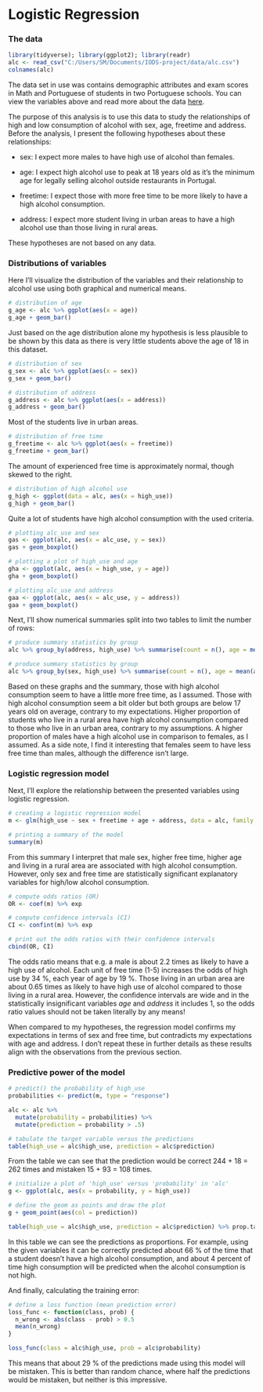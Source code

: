 # Logistic Regression

### The data

```r
library(tidyverse); library(ggplot2); library(readr)
alc <- read_csv("C:/Users/SM/Documents/IODS-project/data/alc.csv")
colnames(alc)
```

The data set in use was contains demographic attributes and exam scores in Math and Portuguese of students in two Portuguese schools. You can view the variables above and read more about the data [here](https://archive.ics.uci.edu/ml/datasets/Student+Performance).

The purpose of this analysis is to use this data to study the relationships of high and low consumption of alcohol with sex, age, freetime and address. Before the analysis, I present the following hypotheses about these relationships:

-   sex: I expect more males to have high use of alcohol than females.

-   age: I expect high alcohol use to peak at 18 years old as it's the minimum age for legally selling alcohol outside restaurants in Portugal.

-   freetime: I expect those with more free time to be more likely to have a high alcohol consumption.

-   address: I expect more student living in urban areas to have a high alcohol use than those living in rural areas.

These hypotheses are not based on any data.

### Distributions of variables

Here I'll visualize the distribution of the variables and their relationship to alcohol use using both graphical and numerical means.

```r
# distribution of age
g_age <- alc %>% ggplot(aes(x = age))
g_age + geom_bar()
```

Just based on the age distribution alone my hypothesis is less plausible to be shown by this data as there is very little students above the age of 18 in this dataset.

```r
# distribution of sex
g_sex <- alc %>% ggplot(aes(x = sex))
g_sex + geom_bar()
```

```r
# distribution of address
g_address <- alc %>% ggplot(aes(x = address))
g_address + geom_bar()
```

Most of the students live in urban areas.

```r
# distribution of free time
g_freetime <- alc %>% ggplot(aes(x = freetime))
g_freetime + geom_bar()
```

The amount of experienced free time is approximately normal, though skewed to the right.

```r
# distribution of high alcohol use
g_high <- ggplot(data = alc, aes(x = high_use))
g_high + geom_bar()
```

Quite a lot of students have high alcohol consumption with the used criteria.

```r
# plotting alc_use and sex
gas <- ggplot(alc, aes(x = alc_use, y = sex))
gas + geom_boxplot()
```

```r
# plotting a plot of high_use and age
gha <- ggplot(alc, aes(x = high_use, y = age))
gha + geom_boxplot()
```

```r
# plotting alc_use and address
gaa <- ggplot(alc, aes(x = alc_use, y = address))
gaa + geom_boxplot()
```

Next, I'll show numerical summaries split into two tables to limit the number of rows:

```r
# produce summary statistics by group
alc %>% group_by(address, high_use) %>% summarise(count = n(), age = mean(age), freetime = mean(freetime))
```

```r
# produce summary statistics by group
alc %>% group_by(sex, high_use) %>% summarise(count = n(), age = mean(age), freetime = mean(freetime))
```

Based on these graphs and the summary, those with high alcohol consumption seem to have a little more free time, as I assumed. Those with high alcohol consumption seem a bit older but both groups are below 17 years old on average, contrary to my expectations. Higher proportion of students who live in a rural area have high alcohol consumption compared to those who live in an urban area, contrary to my assumptions. A higher proportion of males have a high alcohol use in comparison to females, as I assumed. As a side note, I find it interesting that females seem to have less free time than males, although the difference isn't large.

### Logistic regression model

Next, I'll explore the relationship between the presented variables using logistic regression.

```r
     
# creating a logistic regression model
m <- glm(high_use ~ sex + freetime + age + address, data = alc, family = "binomial")

# printing a summary of the model
summary(m)
```

From this summary I interpret that male sex, higher free time, higher age and living in a rural area are associated with high alcohol consumption. However, only sex and free time are statistically significant explanatory variables for high/low alcohol consumption.

```r
# compute odds ratios (OR)
OR <- coef(m) %>% exp

# compute confidence intervals (CI)
CI <- confint(m) %>% exp

# print out the odds ratios with their confidence intervals
cbind(OR, CI)
```

The odds ratio means that e.g. a male is about 2.2 times as likely to have a high use of alcohol. Each unit of free time (1-5) increases the odds of high use by 34 %, each year of age by 19 %. Those living in an urban area are about 0.65 times as likely to have high use of alcohol compared to those living in a rural area. However, the confidence intervals are wide and in the statistically insignificant variables *age* and *address* it includes 1, so the odds ratio values should not be taken literally by any means!

When compared to my hypotheses, the regression model confirms my expectations in terms of sex and free time, but contradicts my expectations with age and address. I don't repeat these in further details as these results align with the observations from the previous section.

### Predictive power of the model

```r
# predict() the probability of high_use
probabilities <- predict(m, type = "response")

alc <- alc %>% 
  mutate(probability = probabilities) %>% 
  mutate(prediction = probability > .5)

# tabulate the target variable versus the predictions
table(high_use = alc$high_use, prediction = alc$prediction)
```

From the table we can see that the prediction would be correct 244 + 18 = 262 times and mistaken 15 + 93 = 108 times.

```r
# initialize a plot of 'high_use' versus 'probability' in 'alc'
g <- ggplot(alc, aes(x = probability, y = high_use))

# define the geom as points and draw the plot
g + geom_point(aes(col = prediction))
```

```r
table(high_use = alc$high_use, prediction = alc$prediction) %>% prop.table %>% addmargins

```

In this table we can see the predictions as proportions. For example, using the given variables it can be correctly predicted about 66 % of the time that a student doesn't have a high alcohol consumption, and about 4 percent of time high consumption will be predicted when the alcohol consumption is not high.

And finally, calculating the training error:

```r
# define a loss function (mean prediction error)
loss_func <- function(class, prob) {
  n_wrong <- abs(class - prob) > 0.5
  mean(n_wrong)
}

loss_func(class = alc$high_use, prob = alc$probability)
```

This means that about 29 % of the predictions made using this model will be mistaken. This is better than random chance, where half the predictions would be mistaken, but neither is this impressive.
